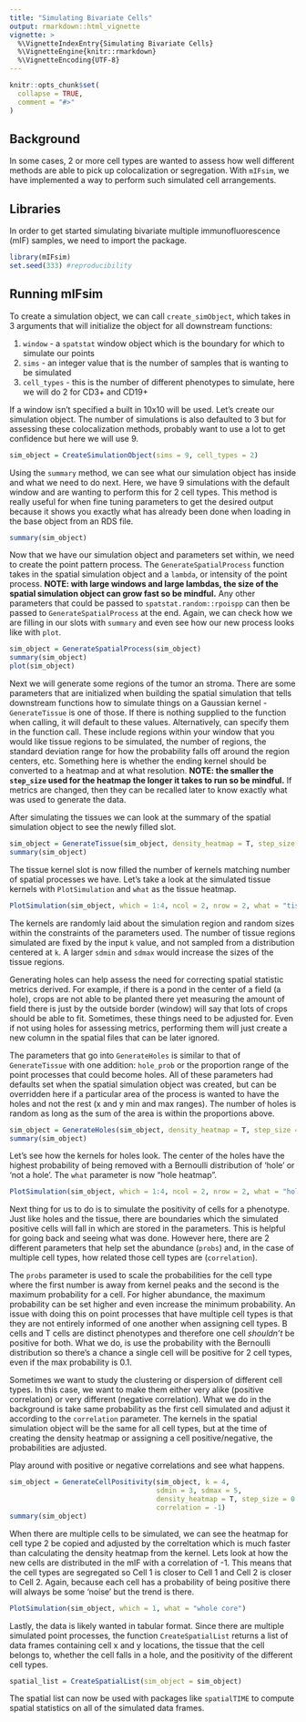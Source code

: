 ```yaml
---
title: "Simulating Bivariate Cells"
output: rmarkdown::html_vignette
vignette: >
  %\VignetteIndexEntry{Simulating Bivariate Cells}
  %\VignetteEngine{knitr::rmarkdown}
  %\VignetteEncoding{UTF-8}
---
```


```r
knitr::opts_chunk$set(
  collapse = TRUE,
  comment = "#>"
)
```

## Background

In some cases, 2 or more cell types are wanted to assess how well different methods are able to pick up colocalization or segregation. With `mIFsim`, we have implemented a way to perform such simulated cell arrangements. 

## Libraries

In order to get started simulating bivariate multiple immunofluorescence (mIF) samples, we need to import the package.

```r
library(mIFsim)
set.seed(333) #reproducibility
```

## Running mIFsim

To create a simulation object, we can call `create_simObject`, which takes in 3 arguments that will initialize the object for all downstream functions:

1. `window` - a `spatstat` window object which is the boundary for which to simulate our points
2. `sims` - an integer value that is the number of samples that is wanting to be simulated
3. `cell_types` - this is the number of different phenotypes to simulate, here we will do 2 for CD3+ and CD19+

If a window isn't specified a built in 10x10 will be used. Let's create our simulation object. The number of simulations is also defaulted to 3 but for assessing these colocalization methods, probably want to use a lot to get confidence but here we will use 9.

```r
sim_object = CreateSimulationObject(sims = 9, cell_types = 2)
```

Using the `summary` method, we can see what our simulation object has inside and what we need to do next. Here, we have 9 simulations with the default window and are wanting to perform this for 2 cell types. This method is really useful for when fine tuning parameters to get the desired output because it shows you exactly what has already been done when loading in the base object from an RDS file.

```r
summary(sim_object)
```

Now that we have our simulation object and parameters set within, we need to create the point pattern process. The `GenerateSpatialProcess` function takes in the spatial simulation object and a `lambda`, or intensity of the point process. **NOTE: with large windows and large lambdas, the size of the spatial simulation object can grow fast so be mindful.** Any other parameters that could be passed to `spatstat.random::rpoispp` can then be passed to `GenerateSpatialProcess` at the end. Again, we can check how we are filling in our slots with `summary` and even see how our new process looks like with `plot`.

```r
sim_object = GenerateSpatialProcess(sim_object)
summary(sim_object)
plot(sim_object)
```

Next we will generate some regions of the tumor an stroma. There are some parameters that are initialized when building the spatial simulation that tells downstream functions how to simulate things on a Gaussian kernel - `GenerateTissue` is one of those. If there is nothing supplied to the function when calling, it will default to these values. Alternatively, can specify them in the function call. These include regions within your window that you would like tissue regions to be simulated, the number of regions, the standard deviation range for how the probability falls off around the region centers, etc. Something here is whether the ending kernel should be converted to a heatmap and at what resolution. **NOTE: the smaller the `step_size` used for the heatmap the longer it takes to run so be mindful.** If metrics are changed, then they can be recalled later to know exactly what was used to generate the data.

After simulating the tissues we can look at the summary of the spatial simulation object to see the newly filled slot.

```r
sim_object = GenerateTissue(sim_object, density_heatmap = T, step_size = 0.1, cores = 1)
summary(sim_object)
```

The tissue kernel slot is now filled the number of kernels matching number of spatial processes we have. Let's take a look at the simulated tissue kernels with `PlotSimulation` and `what` as the tissue heatmap.

```r
PlotSimulation(sim_object, which = 1:4, ncol = 2, nrow = 2, what = "tissue heatmap")
```

The kernels are randomly laid about the simulation region and random sizes within the constraints of the parameters used. The number of tissue regions simulated are fixed by the input `k` value, and not sampled from a distribution centered at `k`. A larger `sdmin` and `sdmax` would increase the sizes of the tissue regions. 

Generating holes can help assess the need for correcting spatial statistic metrics derived. For example, if there is a pond in the center of a field (a hole), crops are not able to be planted there yet measuring the amount of field there is just by the outside border (window) will say that lots of crops should be able to fit. Sometimes, these things need to be adjusted for. Even if not using holes for assessing metrics, performing them will just create a new column in the spatial files that can be later ignored.

The parameters that go into `GenerateHoles` is similar to that of `GenerateTissue` with one addition: `hole_prob` or the proportion range of the point processes that could become holes. All of these parameters had defaults set when the spatial simulation object was created, but can be overridden here if a particular area of the process is wanted to have the holes and not the rest (x and y min and max ranges). The number of holes is random as long as the sum of the area is within the proportions above. 

```r
sim_object = GenerateHoles(sim_object, density_heatmap = T, step_size = 0.1, cores = 1)
summary(sim_object)
```

Let's see how the kernels for holes look. The center of the holes have the highest probability of being removed with a Bernoulli distribution of 'hole' or 'not a hole'. The `what` parameter is now "hole heatmap".

```r
PlotSimulation(sim_object, which = 1:4, ncol = 2, nrow = 2, what = "hole heatmap")
```

Next thing for us to do is to simulate the positivity of cells for a phenotype. Just like holes and the tissue, there are boundaries which the simulated positive cells will fall in which are stored in the parameters. This is helpful for going back and seeing what was done. However here, there are 2 different parameters that help set the abundance (`probs`) and, in the case of multiple cell types, how related those cell types are (`correlation`). 

The `probs` parameter is used to scale the probabilities for the cell type where the first number is away from kernel peaks and the second is the maximum probability for a cell. For higher abundance, the maximum probability can be set higher and even increase the minimum probability. An issue with doing this on point processes that have multiple cell types is that they are not entirely informed of one another when assigning cell types. B cells and T cells are distinct phenotypes and therefore one cell *shouldn't* be positive for both. What we do, is use the probability with the Bernoulli distribution so there's a chance a single cell will be positive for 2 cell types, even if the max probability is 0.1.

Sometimes we want to study the clustering or dispersion of different cell types. In this case, we want to make them either very alike (positive correlation) or very different (negative correlation). What we do in the background is take same probability as the first cell simulated and adjust it according to the `correlation` parameter. The kernels in the spatial simulation object will be the same for all cell types, but at the time of creating the density heatmap or assigning a cell positive/negative, the probabilities are adjusted.

Play around with positive or negative correlations and see what happens.

```r
sim_object = GenerateCellPositivity(sim_object, k = 4,
                                    sdmin = 3, sdmax = 5,
                                    density_heatmap = T, step_size = 0.1, cores = 1, probs = c(0.0, 0.1),
                                    correlation = -1)
summary(sim_object)
```
When there are multiple cells to be simulated, we can see the heatmap for cell type 2 be copied and adjusted by the correltation which is much faster than calculating the density heatmap from the kernel. Lets look at how the new cells are distributed in the mIF with a correlation of -1. This means that the cell types are segregated so Cell 1 is closer to Cell 1 and Cell 2 is closer to Cell 2. Again, because each cell has a probability of being positive there will always be some 'noise' but the trend is there. 

```r
PlotSimulation(sim_object, which = 1, what = "whole core")
```

Lastly, the data is likely wanted in tabular format. Since there are multiple simulated point processes, the function `CreateSpatialList` returns a list of data frames containing cell x and y locations, the tissue that the cell belongs to, whether the cell falls in a hole, and the positivity of the different cell types.

```r
spatial_list = CreateSpatialList(sim_object = sim_object)
```

The spatial list can now be used with packages like `spatialTIME` to compute spatial statistics on all of the simulated data frames. 
